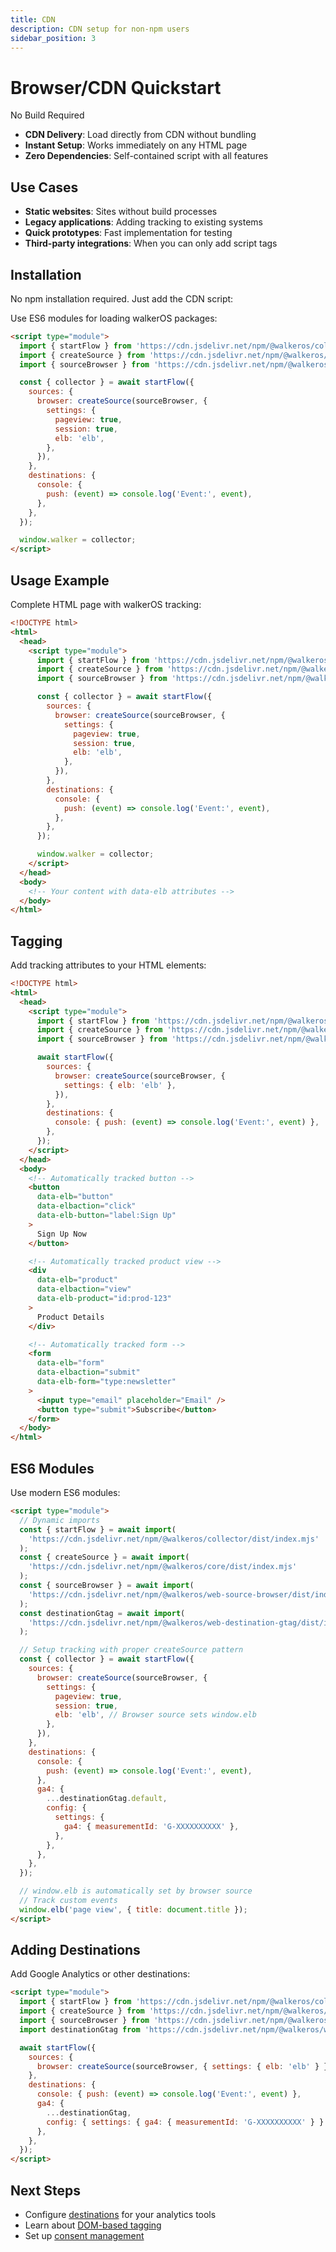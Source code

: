 ```yaml
---
title: CDN
description: CDN setup for non-npm users
sidebar_position: 3
---
```


# Browser/CDN Quickstart

No Build Required

- **CDN Delivery**: Load directly from CDN without bundling
- **Instant Setup**: Works immediately on any HTML page
- **Zero Dependencies**: Self-contained script with all features

## Use Cases

- **Static websites**: Sites without build processes
- **Legacy applications**: Adding tracking to existing systems
- **Quick prototypes**: Fast implementation for testing
- **Third-party integrations**: When you can only add script tags

## Installation

No npm installation required. Just add the CDN script:

Use ES6 modules for loading walkerOS packages:

```html
<script type="module">
  import { startFlow } from 'https://cdn.jsdelivr.net/npm/@walkeros/collector/dist/index.mjs';
  import { createSource } from 'https://cdn.jsdelivr.net/npm/@walkeros/core/dist/index.mjs';
  import { sourceBrowser } from 'https://cdn.jsdelivr.net/npm/@walkeros/web-source-browser/dist/index.mjs';

  const { collector } = await startFlow({
    sources: {
      browser: createSource(sourceBrowser, {
        settings: {
          pageview: true,
          session: true,
          elb: 'elb',
        },
      }),
    },
    destinations: {
      console: {
        push: (event) => console.log('Event:', event),
      },
    },
  });

  window.walker = collector;
</script>
```

## Usage Example

Complete HTML page with walkerOS tracking:

```html
<!DOCTYPE html>
<html>
  <head>
    <script type="module">
      import { startFlow } from 'https://cdn.jsdelivr.net/npm/@walkeros/collector/dist/index.mjs';
      import { createSource } from 'https://cdn.jsdelivr.net/npm/@walkeros/core/dist/index.mjs';
      import { sourceBrowser } from 'https://cdn.jsdelivr.net/npm/@walkeros/web-source-browser/dist/index.mjs';

      const { collector } = await startFlow({
        sources: {
          browser: createSource(sourceBrowser, {
            settings: {
              pageview: true,
              session: true,
              elb: 'elb',
            },
          }),
        },
        destinations: {
          console: {
            push: (event) => console.log('Event:', event),
          },
        },
      });

      window.walker = collector;
    </script>
  </head>
  <body>
    <!-- Your content with data-elb attributes -->
  </body>
</html>
```

## Tagging

Add tracking attributes to your HTML elements:

```html
<!DOCTYPE html>
<html>
  <head>
    <script type="module">
      import { startFlow } from 'https://cdn.jsdelivr.net/npm/@walkeros/collector/dist/index.mjs';
      import { createSource } from 'https://cdn.jsdelivr.net/npm/@walkeros/core/dist/index.mjs';
      import { sourceBrowser } from 'https://cdn.jsdelivr.net/npm/@walkeros/web-source-browser/dist/index.mjs';

      await startFlow({
        sources: {
          browser: createSource(sourceBrowser, {
            settings: { elb: 'elb' },
          }),
        },
        destinations: {
          console: { push: (event) => console.log('Event:', event) },
        },
      });
    </script>
  </head>
  <body>
    <!-- Automatically tracked button -->
    <button
      data-elb="button"
      data-elbaction="click"
      data-elb-button="label:Sign Up"
    >
      Sign Up Now
    </button>

    <!-- Automatically tracked product view -->
    <div
      data-elb="product"
      data-elbaction="view"
      data-elb-product="id:prod-123"
    >
      Product Details
    </div>

    <!-- Automatically tracked form -->
    <form
      data-elb="form"
      data-elbaction="submit"
      data-elb-form="type:newsletter"
    >
      <input type="email" placeholder="Email" />
      <button type="submit">Subscribe</button>
    </form>
  </body>
</html>
```

## ES6 Modules

Use modern ES6 modules:

```html
<script type="module">
  // Dynamic imports
  const { startFlow } = await import(
    'https://cdn.jsdelivr.net/npm/@walkeros/collector/dist/index.mjs'
  );
  const { createSource } = await import(
    'https://cdn.jsdelivr.net/npm/@walkeros/core/dist/index.mjs'
  );
  const { sourceBrowser } = await import(
    'https://cdn.jsdelivr.net/npm/@walkeros/web-source-browser/dist/index.mjs'
  );
  const destinationGtag = await import(
    'https://cdn.jsdelivr.net/npm/@walkeros/web-destination-gtag/dist/index.mjs'
  );

  // Setup tracking with proper createSource pattern
  const { collector } = await startFlow({
    sources: {
      browser: createSource(sourceBrowser, {
        settings: {
          pageview: true,
          session: true,
          elb: 'elb', // Browser source sets window.elb
        },
      }),
    },
    destinations: {
      console: {
        push: (event) => console.log('Event:', event),
      },
      ga4: {
        ...destinationGtag.default,
        config: {
          settings: {
            ga4: { measurementId: 'G-XXXXXXXXXX' },
          },
        },
      },
    },
  });

  // window.elb is automatically set by browser source
  // Track custom events
  window.elb('page view', { title: document.title });
</script>
```

## Adding Destinations

Add Google Analytics or other destinations:

```html
<script type="module">
  import { startFlow } from 'https://cdn.jsdelivr.net/npm/@walkeros/collector/dist/index.mjs';
  import { createSource } from 'https://cdn.jsdelivr.net/npm/@walkeros/core/dist/index.mjs';
  import { sourceBrowser } from 'https://cdn.jsdelivr.net/npm/@walkeros/web-source-browser/dist/index.mjs';
  import destinationGtag from 'https://cdn.jsdelivr.net/npm/@walkeros/web-destination-gtag/dist/index.mjs';

  await startFlow({
    sources: {
      browser: createSource(sourceBrowser, { settings: { elb: 'elb' } }),
    },
    destinations: {
      console: { push: (event) => console.log('Event:', event) },
      ga4: {
        ...destinationGtag,
        config: { settings: { ga4: { measurementId: 'G-XXXXXXXXXX' } } },
      },
    },
  });
</script>
```

## Next Steps

- Configure [destinations](/docs/destinations) for your analytics tools
- Learn about [DOM-based tagging](/docs/sources/web/browser/tagging)
- Set up [consent management](/docs/guides/consent)
